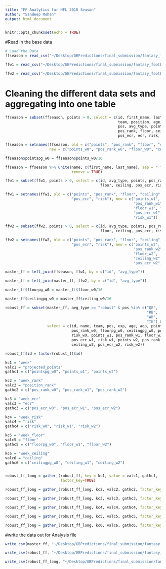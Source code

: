```yaml
---
title: "FF Analytics for NFL 2018 Season"
author: "Sandeep Mohan"
output: html_document
---
```


```r
knitr::opts_chunk$set(echo = TRUE)
```

#Read in the base data

```r
# Load the Data
ffseason = read_csv("~/Desktop/GBPredictions/final_submission/fantasy_football_project/GrapebowlSeasonProjections.csv")

ffw1 = read_csv("~/Desktop/GBPredictions/final_submission/fantasy_football_project/GrapebowlW1Projections.csv")

ffw2 = read_csv("~/Desktop/GBPredictions/final_submission/fantasy_football_project/GrapebowlW2Projections.csv")
```

# Cleaning the different data sets and aggregating into one table

```r
ffseason = subset(ffseason, points > 0, select = c(id, first_name, last_name, 
                                                   team, position, age, exp, 
                                                   pos, avg_type, points, 
                                                   pos_rank, floor, ceiling, 
                                                   pos_ecr, ecr, risk, adp))

ffseason = setnames(ffseason, old = c("points", "pos_rank", "floor", "ceiling", "pos_ecr", "risk"), 
                    new = c("points_w0", "pos_rank_w0", "floor_w0", "ceiling_w0", "pos_ecr_w0","risk_w0"))

ffseason$pointspg_w0 = ffseason$points_w0/16

ffseason = ffseason %>% unite(name, c(first_name, last_name), sep = " ", 
                              remove = TRUE)

ffw1 = subset(ffw1, points > 0, select = c(id, avg_type, points, pos_rank, 
                                           floor, ceiling, pos_ecr, risk))

ffw1 = setnames(ffw1, old = c("points", "pos_rank", "floor", "ceiling", 
                              "pos_ecr", "risk"), new = c("points_w1", 
                                                          "pos_rank_w1", 
                                                          "floor_w1", "ceiling_w1", 
                                                          "pos_ecr_w1", 
                                                          "risk_w1"))

ffw2 = subset(ffw2, points > 0, select = c(id, avg_type, points, pos_rank, 
                                           floor, ceiling, pos_ecr, risk))

ffw2 = setnames(ffw2, old = c("points", "pos_rank", "floor", "ceiling", 
                              "pos_ecr", "risk"), new = c("points_w2", 
                                                          "pos_rank_w2", 
                                                          "floor_w2", 
                                                          "ceiling_w2", 
                                                          "pos_ecr_w2", "risk_w2"))

master_ff = left_join(ffseason, ffw1, by = c("id", "avg_type"))

master_ff = left_join(master_ff, ffw2, by = c("id", "avg_type"))

master_ff$floorpg_w0 = master_ff$floor_w0/16

master_ff$ceilingpg_w0 = master_ff$ceiling_w0/16

robust_ff = subset(master_ff, avg_type == "robust" & pos %in% c("QB", 
                                                                "RB", 
                                                                "WR", 
                                                                "TE") & team != "FA", 
                   select = c(id, name, team, pos, exp, age, adp, pointspg_w0, 
                              pos_rank_w0, floorpg_w0, ceilingpg_w0, pos_ecr_w0, 
                              risk_w0, points_w1, pos_rank_w1, floor_w1, ceiling_w1, 
                              pos_ecr_w1, risk_w1, points_w2, pos_rank_w2, floor_w2, 
                              ceiling_w2, pos_ecr_w2, risk_w2))

robust_ff$id = factor(robust_ff$id)

kc1 = "week"
valc1 = "projected_points"
gathc1 = c("pointspg_w0", "points_w1", "points_w2")

kc2 = "week_rank"
valc2 = "position_rank"
gathc2 = c("pos_rank_w0", "pos_rank_w1", "pos_rank_w2")

kc3 = "week_ecr"
valc3 = "ecr"
gathc3 = c("pos_ecr_w0", "pos_ecr_w1", "pos_ecr_w2")

kc4 = "week_risk"
valc4 = "risk"
gathc4 = c("risk_w0", "risk_w1", "risk_w2")

kc5 = "week_floor"
valc5 = "floor"
gathc5 = c("floorpg_w0", "floor_w1", "floor_w2")

kc6 = "week_ceiling"
valc6 = "ceiling"
gathc6 = c("ceilingpg_w0", "ceiling_w1", "ceiling_w2")


robust_ff_long = gather_(robust_ff, key = kc1, value = valc1, gathc1, 
                         factor_key=TRUE)

robust_ff_long = gather_(robust_ff_long, kc2, valc2, gathc2, factor_key=TRUE)

robust_ff_long = gather_(robust_ff_long, kc3, valc3, gathc3, factor_key=TRUE)

robust_ff_long = gather_(robust_ff_long, kc4, valc4, gathc4, factor_key=TRUE)

robust_ff_long = gather_(robust_ff_long, kc5, valc5, gathc5, factor_key=TRUE)

robust_ff_long = gather_(robust_ff_long, kc6, valc6, gathc6, factor_key=TRUE)
```

#write the data out for Analysis file

```r

write_csv(master_ff, "~/Desktop/GBPredictions/final_submission/fantasy_football_project/master_ff.csv")

write_csv(robust_ff, "~/Desktop/GBPredictions/final_submission/fantasy_football_project/robust_ff_wide.csv")

write_csv(robust_ff_long, "~/Desktop/GBPredictions/final_submission/fantasy_football_project/robust_ff_long.csv")
```

